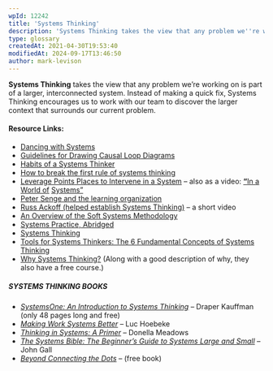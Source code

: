```yaml
---
wpId: 12242
title: 'Systems Thinking'
description: 'Systems Thinking takes the view that any problem we''re working on is part of a larger, interconnected system. Instead of making a quick fix, Systems Thinking encourages us to work with our team to discover the larger context that surrounds our current problem. Resource Links: Dancing with Systems Guidelines for Drawing Causal Loop Diagrams Habits ...'
type: glossary
createdAt: 2021-04-30T19:53:40
modifiedAt: 2024-09-17T13:46:50
author: mark-levison
---
```



**Systems Thinking** takes the view that any problem we’re working on is part of a larger, interconnected system. Instead of making a quick fix, Systems Thinking encourages us to work with our team to discover the larger context that surrounds our current problem.

#### Resource Links:

*   [Dancing with Systems](https://donellameadows.org/archives/dancing-with-systems/)
*   [Guidelines for Drawing Causal Loop Diagrams](http://www.cs.toronto.edu/~sme/SystemsThinking/2014/GuidelinesforDrawingCausalLoopDiagrams.pdf)
*   [Habits of a Systems Thinker](https://thinkingtoolsstudio.waterscenterst.org/cards)
*   [How to break the first rule of systems thinking](https://thinkpurpose.com/2014/06/03/how-to-break-the-first-rule-of-systems-thinking/)
*   [Leverage Points Places to Intervene in a System](http://www.donellameadows.org/wp-content/userfiles/Leverage_Points.pdf) – also as a video: **[“](https://youtu.be/A_BtS008J0k)**[In a World of](https://youtu.be/A_BtS008J0k) [Systems”](https://youtu.be/A_BtS008J0k)
*   [Peter Senge and the learning organization](https://infed.org/mobi/peter-senge-and-the-learning-organization/)
*   [Russ Ackoff (helped establish Systems Thinking)](https://www.youtube.com/watch?v=OqEeIG8aPPk&feature=youtu.be) – a short video
*   [An Overview of the Soft Systems Methodology](https://www.burgehugheswalsh.co.uk/Uploaded/1/Documents/Soft-Systems-Methodology.pdf)
*   [Systems Practice, Abridged](https://blog.kumu.io/systems-practice-abridged-a5dc8f0beda6)
*   [Systems Thinking](https://less.works/less/principles/systems_thinking.html)
*   [Tools for Systems Thinkers: The 6 Fundamental Concepts of Systems Thinking](https://medium.com/disruptive-design/tools-for-systems-thinkers-the-6-fundamental-concepts-of-systems-thinking-379cdac3dc6a)
*   [Why Systems Thinking?](https://waterscenterst.org/why-systems-thinking?tab=benefits) (Along with a good description of why, they also have a free course.)

##### SYSTEMS THINKING BOOKS

*   _[SystemsOne: An Introduction to Systems Thinking](https://www.academia.edu/3317732/Systems_one_An_introduction_to_systems_thinking)_ – Draper Kauffman (only 48 pages long and free)
*   _[Making Work Systems Better](https://globalro.org/system/files/documents/makingworksystemsbetter_Hoebeke.pdf)_ – Luc Hoebeke
*   _[Thinking in Systems: A Primer](https://www.amazon.ca/Thinking-Systems-Primer-Donella-Meadows/dp/1603580557/&tag=notesfromatoo-20/&tag=notesfromatoo-20)_ – Donella Meadows
*   _[The Systems Bible: The Beginner’s Guide to Systems Large and Small](https://www.amazon.ca/Systems-Bible-Beginners-Guide-Large/dp/0961825170/&tag=notesfromatoo-20/&tag=notesfromatoo-20)_ – John Gall
*   _[Beyond Connecting the Dots](https://beyondconnectingthedots.com/)_ – (free book)